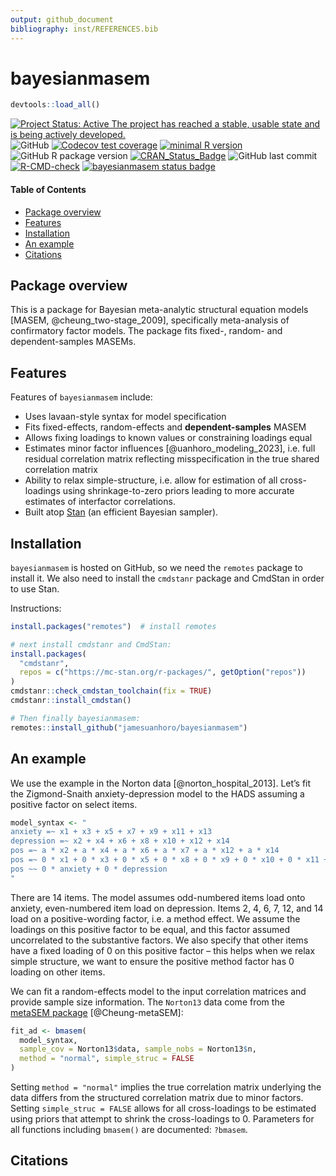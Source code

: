 ```yaml
---
output: github_document
bibliography: inst/REFERENCES.bib
---
```


# bayesianmasem

```r
devtools::load_all()
```

[![Project Status: Active  The project has reached a stable, usable state and is being actively developed.](https://www.repostatus.org/badges/latest/active.svg)](https://www.repostatus.org/#active)
![GitHub](https://img.shields.io/github/license/jamesuanhoro/bayesianmasem)
[![Codecov test coverage](https://codecov.io/gh/jamesuanhoro/bayesianmasem/branch/main/graph/badge.svg)](https://app.codecov.io/gh/jamesuanhoro/bayesianmasem?branch=main)
[![minimal R version](https://img.shields.io/badge/R%3E%3D-`r .minimum_r_version()`-6666ff.svg)](https://cran.r-project.org/)
![GitHub R package version](https://img.shields.io/github/r-package/v/jamesuanhoro/bayesianmasem)
[![CRAN_Status_Badge](https://www.r-pkg.org/badges/version/bayesianmasem)](https://cran.r-project.org/package=bayesianmasem)
![GitHub last commit](https://img.shields.io/github/last-commit/jamesuanhoro/bayesianmasem)
[![R-CMD-check](https://github.com/jamesuanhoro/bayesianmasem/actions/workflows/check-standard.yaml/badge.svg)](https://github.com/jamesuanhoro/bayesianmasem/actions/workflows/check-standard.yaml)
[![bayesianmasem status badge](https://jamesuanhoro.r-universe.dev/badges/bayesianmasem)](https://jamesuanhoro.r-universe.dev)

#### Table of Contents

- [Package overview](#package-overview)
- [Features](#features)
- [Installation](#installation)
- [An example](#an-example)
- [Citations](#citations)

## Package overview

This is a package for Bayesian meta-analytic structural equation models
[MASEM, @cheung_two-stage_2009],
specifically meta-analysis of confirmatory factor models.
The package fits fixed-, random- and dependent-samples MASEMs.

## Features

Features of `bayesianmasem` include:

- Uses lavaan-style syntax for model specification
- Fits fixed-effects, random-effects and **dependent-samples** MASEM
- Allows fixing loadings to known values or constraining loadings equal
- Estimates minor factor influences [@uanhoro_modeling_2023],
i.e. full residual correlation
matrix reflecting misspecification in the true shared correlation matrix
- Ability to relax simple-structure, i.e. allow for estimation of all
cross-loadings using shrinkage-to-zero priors leading to more accurate
estimates of interfactor correlations.
- Built atop [Stan](https://mc-stan.org/) (an efficient Bayesian sampler).

## Installation

`bayesianmasem` is hosted on GitHub, so we need the `remotes` package to
install it. We also need to install the `cmdstanr` package and CmdStan
in order to use Stan.

Instructions:

``` r
install.packages("remotes")  # install remotes

# next install cmdstanr and CmdStan:
install.packages(
  "cmdstanr",
  repos = c("https://mc-stan.org/r-packages/", getOption("repos"))
)
cmdstanr::check_cmdstan_toolchain(fix = TRUE)
cmdstanr::install_cmdstan()

# Then finally bayesianmasem:
remotes::install_github("jamesuanhoro/bayesianmasem")
```

## An example

We use the example in the Norton data [@norton_hospital_2013].
Let's fit the Zigmond-Snaith anxiety-depression model to the HADS assuming
a positive factor on select items.

```r
model_syntax <- "
anxiety =~ x1 + x3 + x5 + x7 + x9 + x11 + x13
depression =~ x2 + x4 + x6 + x8 + x10 + x12 + x14
pos =~ a * x2 + a * x4 + a * x6 + a * x7 + a * x12 + a * x14
pos =~ 0 * x1 + 0 * x3 + 0 * x5 + 0 * x8 + 0 * x9 + 0 * x10 + 0 * x11 + 0 * x13
pos ~~ 0 * anxiety + 0 * depression
"
```

There are 14 items. The model assumes odd-numbered items load onto anxiety,
even-numbered item load on depression. Items 2, 4, 6, 7, 12, and 14 load on
a positive-wording factor, i.e. a method effect. We assume the loadings on this
positive factor to be equal, and this factor assumed uncorrelated to the
substantive factors. We also specify that other items have a fixed loading of 0
on this positive factor -- this helps when we relax simple structure, we want
to ensure the positive method factor has 0 loading on other items.

We can fit a random-effects model to the input correlation matrices and
provide sample size information.
The `Norton13` data come from the
[metaSEM package](https://cran.r-project.org/package=metaSEM) [@Cheung-metaSEM]:

```r
fit_ad <- bmasem(
  model_syntax,
  sample_cov = Norton13$data, sample_nobs = Norton13$n,
  method = "normal", simple_struc = FALSE
)
```

Setting `method = "normal"` implies the true correlation matrix underlying
the data differs from the structured correlation matrix due to minor factors.
Setting `simple_struc = FALSE` allows for all cross-loadings to be estimated
using priors that attempt to shrink the cross-loadings to 0.
Parameters for all functions including `bmasem()` are documented:
`?bmasem`.

## Citations
